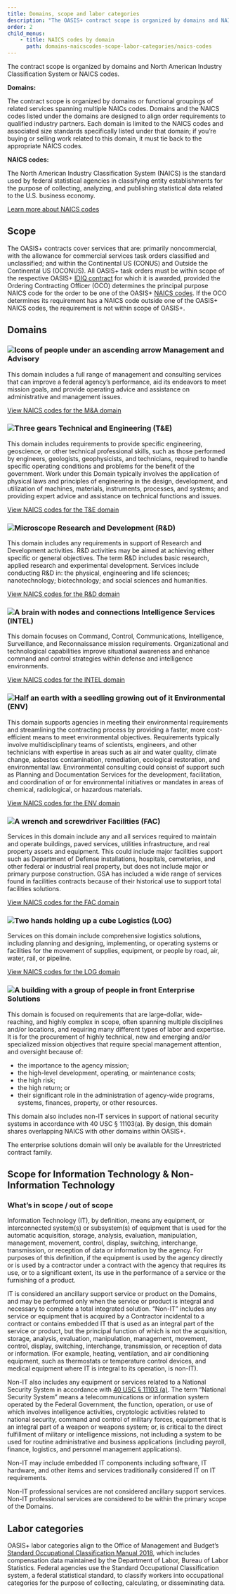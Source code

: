 ```yaml
---
title: Domains, scope and labor categories
description: "The OASIS+ contract scope is organized by domains and NAICS codes. Learn what domains, NAICS codes and labor categories mean for your contract."
order: 2
child_menus:
    - title: NAICS codes by domain
      path: domains-naicscodes-scope-labor-categories/naics-codes
---
```


The contract scope is organized by domains and North American Industry Classification System or NAICS codes.

**Domains:**

The contract scope is organized by domains or functional groupings of related services spanning multiple NAICs codes. Domains and the NAICS codes listed under the domains are designed to align order requirements to qualified industry partners. Each domain is limited to the NAICS codes and associated size standards specifically listed under that domain; if you’re buying or selling work related to this domain, it must tie back to the appropriate NAICS codes.

**NAICS codes:**

The North American Industry Classification System (NAICS) is the standard used by federal statistical agencies in classifying entity establishments for the purpose of collecting, analyzing, and publishing statistical data related to the U.S. business economy.

[Learn more about NAICS codes](https://www.naics.com/what-is-a-naics-code-why-do-i-need-one/)

## Scope

The OASIS+ contracts cover services that are: primarily noncommercial, with the allowance for commercial services task orders classified and unclassified; and within the Continental US (CONUS) and Outside the Continental US (OCONUS). All OASIS+ task orders must be within scope of the respective OASIS+ [IDIQ contract](/about/contract-families/) for which it is awarded, provided the Ordering Contracting Officer (OCO) determines the principal purpose NAICS code for the order to be one of the OASIS+ [NAICS codes](/about/domains-naicscodes-scope-labor-categories/naics-codes/). If the OCO determines its requirement has a NAICS code outside one of the OASIS+ NAICS codes, the requirement is not within scope of OASIS+.

## Domains

### ![Icons of people under an ascending arrow](/images/domain-icons/management.svg) Management and Advisory

This domain includes a full range of management and consulting services that can improve a federal agency’s performance, aid its endeavors to meet mission goals, and provide operating advice and assistance on administrative and management issues.

[View NAICS codes for the M&A domain](naics-codes/#management--advisory)

### ![Three gears](/images/domain-icons/tech.svg) Technical and Engineering (T&E)

This domain includes requirements to provide specific engineering, geoscience, or other technical professional skills, such as those performed by engineers, geologists, geophysicists, and technicians, required to handle specific operating conditions and problems for the benefit of the government. Work under this Domain typically involves the application of physical laws and principles of engineering in the design, development, and utilization of machines, materials, instruments, processes, and systems; and providing expert advice and assistance on technical functions and issues.

[View NAICS codes for the T&E domain](naics-codes/#technical--engineering)

### ![Microscope](/images/domain-icons/research.svg) Research and Development (R&D)

This domain includes any requirements in support of Research and Development activities. R&D activities may be aimed at achieving either specific or general objectives. The term R&D includes basic research, applied research and experimental development. Services include conducting R&D in: the physical, engineering and life sciences; nanotechnology; biotechnology; and social sciences and humanities.

[View NAICS codes for the R&D domain](naics-codes/#research--development)

### ![A brain with nodes and connections](/images/domain-icons/intelligence.svg) Intelligence Services (INTEL)

This domain focuses on Command, Control, Communications, Intelligence, Surveillance, and Reconnaissance mission requirements. Organizational and technological capabilities improve situational awareness and enhance command and control strategies within defense and intelligence environments.

[View NAICS codes for the INTEL domain](naics-codes/#intelligence-services)

### ![Half an earth with a seedling growing out of it](/images/domain-icons/sustainability.svg) Environmental (ENV)

This domain supports agencies in meeting their environmental requirements and streamlining the contracting process by providing a faster, more cost-efficient means to meet environmental objectives. Requirements typically involve multidisciplinary teams of scientists, engineers, and other technicians with expertise in areas such as air and water quality, climate change, asbestos contamination, remediation, ecological restoration, and environmental law. Environmental consulting could consist of support such as Planning and Documentation Services for the development, facilitation, and coordination of or for environmental initiatives or mandates in areas of chemical, radiological, or hazardous materials.

[View NAICS codes for the ENV domain](naics-codes/#environmental)

### ![A wrench and screwdriver](/images/domain-icons/facilities.svg) Facilities (FAC)

Services in this domain include any and all services required to maintain and operate buildings, paved services, utilities infrastructure, and real property assets and equipment. This could include major facilities support such as Department of Defense installations, hospitals, cemeteries, and other federal or industrial real property, but does not include major or primary purpose construction. GSA has included a wide range of services found in facilities contracts because of their historical use to support total facilities solutions.

[View NAICS codes for the FAC domain](naics-codes/#facilities)

### ![Two hands holding up a cube](/images/domain-icons/logistics.svg) Logistics (LOG)

Services on this domain include comprehensive logistics solutions, including planning and designing, implementing, or operating systems or facilities for the movement of supplies, equipment, or people by road, air, water, rail, or pipeline.

[View NAICS codes for the LOG domain](naics-codes/#logistics)

### ![A building with a group of people in front](/images/domain-icons/enterprise.svg) Enterprise Solutions

This domain is focused on requirements that are large-dollar, wide-reaching, and highly complex in scope, often spanning multiple disciplines and/or locations, and requiring many different types of labor and expertise. It is for the procurement of highly technical, new and emerging and/or specialized mission objectives that require special management attention, and oversight because of:
- the importance to the agency mission;
- the high-level development, operating, or maintenance costs;
- the high risk;
- the high return; or
- their significant role in the administration of agency-wide programs, systems, finances, property, or other resources.

This domain also includes non-IT services in support of national security systems in accordance with 40 USC § 11103(a). By design, this domain shares overlapping NAICS with other domains within OASIS+.

The enterprise solutions domain will only be available for the Unrestricted contract family.

## Scope for Information Technology & Non-Information Technology

### What’s in scope / out of scope

Information Technology (IT), by definition, means any equipment, or interconnected system(s) or subsystem(s) of equipment that is used for the automatic acquisition, storage, analysis, evaluation, manipulation, management, movement, control, display, switching, interchange, transmission, or reception of data or information by the agency. For purposes of this definition, if the equipment is used by the agency directly or is used by a contractor under a contract with the agency that requires its use, or to a significant extent, its use in the performance of a service or the furnishing of a product.

IT is considered an ancillary support service or product on the Domains, and may be performed only when the service or product is integral and necessary to complete a total integrated solution. “Non-IT” includes any service or equipment that is acquired by a Contractor incidental to a contract or contains embedded IT that is used as an integral part of the service or product, but the principal function of which is not the acquisition, storage, analysis, evaluation, manipulation, management, movement, control, display, switching, interchange, transmission, or reception of data or information. (For example, heating, ventilation, and air conditioning equipment, such as thermostats or temperature control devices, and medical equipment where IT is integral to its operation, is non-IT).

Non-IT also includes any equipment or services related to a National Security System in accordance with [40 USC § 11103 (a)](https://uscode.house.gov/view.xhtml?req=(title:40%20section:11103%20edition:prelim)%20OR%20(granuleid:USC-prelim-title40-section11103)&f=treesort&edition=prelim&num=0&jumpTo=true). The term “National Security System” means a telecommunications or information system operated by the Federal Government, the function, operation, or use of which involves intelligence activities, cryptologic activities related to national security, command and control of military forces, equipment that is an integral part of a weapon or weapons system; or, is critical to the direct fulfillment of military or intelligence missions, not including a system to be used for routine administrative and business applications (including payroll, finance, logistics, and personnel management applications).

Non-IT may include embedded IT components including software, IT hardware, and other items and services traditionally considered IT on IT requirements.

Non-IT professional services are not considered ancillary support services. Non-IT professional services are considered to be within the primary scope of the Domains.

## Labor categories

OASIS+ labor categories align to the Office of Management and Budget’s [Standard Occupational Classification Manual 2018](https://www.bls.gov/soc/2018/soc_2018_manual.pdf), which includes compensation data maintained by the Department of Labor, Bureau of Labor Statistics. Federal agencies use the Standard Occupational Classification system, a federal statistical standard, to classify workers into occupational categories for the purpose of collecting, calculating, or disseminating data.

